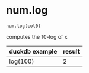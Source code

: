 # num.log { #duckops.num.log }

`num.log(col0)`

computes the 10-log of x

| duckdb example | result |
| -------------- | ------ |
| log(100) | 2 |
